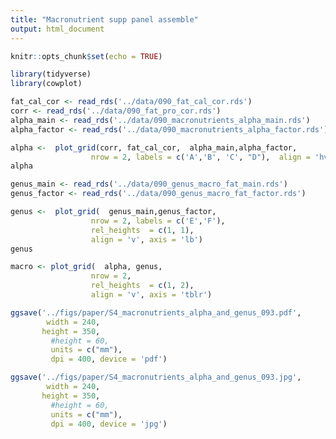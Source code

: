 ```yaml
---
title: "Macronutrient supp panel assemble"
output: html_document
---
```


```r
knitr::opts_chunk$set(echo = TRUE)
```

```r
library(tidyverse)
library(cowplot)
```

```r
fat_cal_cor <- read_rds('../data/090_fat_cal_cor.rds')
corr <- read_rds('../data/090_fat_pro_cor.rds')
alpha_main <- read_rds('../data/090_macronutrients_alpha_main.rds')
alpha_factor <- read_rds('../data/090_macronutrients_alpha_factor.rds')

alpha <-  plot_grid(corr, fat_cal_cor,  alpha_main,alpha_factor,
                  nrow = 2, labels = c('A','B', 'C', "D"),  align = 'hv', axis = 'tblr')
alpha
```
```r
genus_main <- read_rds('../data/090_genus_macro_fat_main.rds')
genus_factor <- read_rds('../data/090_genus_macro_fat_factor.rds')
```


```r
genus <-  plot_grid(  genus_main,genus_factor,
                  nrow = 2, labels = c('E','F'), 
                  rel_heights  = c(1, 1), 
                  align = 'v', axis = 'lb')
genus
```


```r
macro <- plot_grid(  alpha, genus,
                  nrow = 2,  
                  rel_heights  = c(1, 2), 
                  align = 'v', axis = 'tblr')

ggsave('../figs/paper/S4_macronutrients_alpha_and_genus_093.pdf',
        width = 240,
       height = 350,
         #height = 60,
         units = c("mm"),
         dpi = 400, device = 'pdf')

ggsave('../figs/paper/S4_macronutrients_alpha_and_genus_093.jpg',
        width = 240,
       height = 350,
         #height = 60,
         units = c("mm"),
         dpi = 400, device = 'jpg')
```

